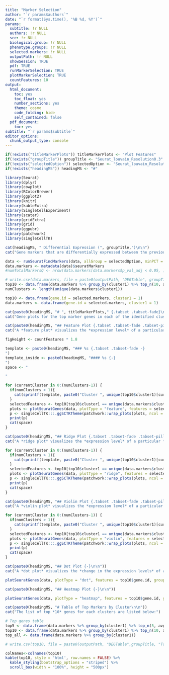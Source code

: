 ```yaml
---
title: "Marker Selection"
author: "`r params$authors`"
date: "`r format(Sys.time(), '%B %d, %Y')`"
params:
  subtitle: !r NULL
  authors: !r NULL
  sce: !r NULL
  biological.group: !r NULL
  phenotype.groups: !r NULL
  selected.markers: !r NULL
  outputPath: !r NULL
  showSession: TRUE
  pdf: TRUE
  runMarkerSelection: TRUE
  plotMarkerSelection: TRUE
  countFeatures: 10
output:
  html_document:
    toc: yes
    toc_float: yes
    number_sections: yes
    theme: cosmo
    code_folding: hide
    self_contained: false
  pdf_document:
    toc: yes
subtitle: "`r params$subtitle`"
editor_options:
  chunk_output_type: console
---
```

```r
if(!exists("titleMarkerPlots")) titleMarkerPlots <- "Plot Features"
if(!exists("groupTitle")) groupTitle <- "Seurat_louvain_Resolution0.3"
if(!exists("selectedOption")) selectedOption <- "Seurat_louvain_Resolution0.3"
if(!exists("headingMS")) headingMS <- "#"
```

```r
library(Seurat)
library(dplyr)
library(cowplot)
library(RColorBrewer)
library(ggplot2)
library(knitr)
library(kableExtra)
library(SingleCellExperiment)
library(scater)
library(gridExtra)
library(grid)
library(ggpubr)
library(patchwork)
library(singleCellTK)
```

```r
cat(headingMS, " Differential Expression (", groupTitle,")\n\n")
cat("Gene markers that are differentially expressed between the previously computed *(`r selectedOption`)* are identified using the Wilcoxon Rank Sum test. Criteria for the identification of these marker genes required them to be detected at a minimum percentage of 25% in either of the two groups of cells (each cluster against all others), and additionally they show 25% log-fold expression difference between two groups.")
```

```r
data <- runSeuratFindMarkers(data, allGroup = selectedOption, minPCT = 0.25, threshUse = 0.25, verbose = FALSE)
data.markers <- metadata(data)$seuratMarkers
#numTotalMarkersQ <- nrow(data.markers[data.markers$p_val_adj < 0.05, ])

# write.csv(data.markers, file = paste0(outputPath, "DEGTable", groupTitle, "-", gsub(" ", "_", Sys.Date()), ".csv"), row.names = FALSE)
top10 <- data.frame(data.markers %>% group_by(cluster1) %>% top_n(10, avg_log2FC))
numClusters <- length(unique(data.markers$cluster1))

```

```r
top10 <- data.frame(gene.id = selected.markers, cluster1 = 1)
data.markers <- data.frame(gene.id = selected.markers, cluster1 = 1)
```

```r
cat(paste0(headingMS, "# ", titleMarkerPlots," {.tabset .tabset-fade}\n\n"))
cat("Gene plots for the top marker genes in each of the identified clusters are visualized below through a feature plot, ridge plot, violin plot, dot plot and a heatmap plot.")
```

```r
cat(paste0(headingMS, "## Feature Plot {.tabset .tabset-fade .tabset-pills -}\n\n"))
cat("A *feature plot* visualizes the *expression level* of a particular *gene marker in all cells of the data* on a *UMAP* plot. The *feature plots* of the *top 10 marker genes* across all *clusters* are visualized below:")
```

```r
figHeight <- countFeatures * 1.8
```

```r
template <- paste0(headingMS, "### %s {.tabset .tabset-fade -}
")
template_inside <- paste0(headingMS, "#### %s {-}
")
space <- "

"
```

```r
for (currentCluster in 0:(numClusters-1)) {
  if(numClusters > 1){
    cat(sprintf(template, paste0("Cluster ", unique(top10$cluster1)[currentCluster+1])))
  }
  selectedFeatures <- top10[top10$cluster1 == unique(data.markers$cluster1)[currentCluster+1], ]$gene.id
  plots <- plotSeuratGenes(data, plotType = "feature", features = selectedFeatures, groupVariable = selectedOption, ncol = 1, cols = c("grey", "blue"))
  p <- singleCellTK:::.ggSCTKTheme(patchwork::wrap_plots(plots, ncol = 2))
  print(p)
  cat(space)
}
```

```r
cat(paste0(headingMS, "## Ridge Plot {.tabset .tabset-fade .tabset-pills -}\n\n"))
cat("A *ridge plot* visualizes the *expression level* of a particular *gene marker in all cells of the data* separated by *clusters* in the form of ridges. The *ridge plots** of the *top 10 marker genes* across all *clusters* are visualized below:")
```

```r
for (currentCluster in 0:(numClusters-1)) {
  if(numClusters > 1){
    cat(sprintf(template, paste0("Cluster ", unique(top10$cluster1)[currentCluster+1])))
  }
  selectedFeatures <- top10[top10$cluster1 == unique(data.markers$cluster1)[currentCluster+1], ]$gene.id
  plots <- plotSeuratGenes(data, plotType = "ridge", features = selectedFeatures, groupVariable = selectedOption, ncol = 1, cols = c("grey", "blue"))
  p <- singleCellTK:::.ggSCTKTheme(patchwork::wrap_plots(plots, ncol = 2))
  print(p)
  cat(space)
}
```

```r
cat(paste0(headingMS, "## Violin Plot {.tabset .tabset-fade .tabset-pills -}\n\n"))
cat("A *violin plot* visualizes the *expression level* of a particular *gene marker in all cells of the data* separated by *clusters*. The *violin plots* of the *top 10 marker genes* separated across all *clusters* are visualized below:")
```

```r
for (currentCluster in 0:(numClusters-1)) {
  if(numClusters > 1){
    cat(sprintf(template, paste0("Cluster ", unique(top10$cluster1)[currentCluster+1])))
  }
  selectedFeatures <- top10[top10$cluster1 == unique(data.markers$cluster1)[currentCluster+1], ]$gene.id
  plots <- plotSeuratGenes(data, plotType = "violin", features = selectedFeatures, groupVariable = selectedOption, ncol = 1, cols = c("grey", "blue"))
  p <- singleCellTK:::.ggSCTKTheme(patchwork::wrap_plots(plots, ncol = 2))
  print(p)
  cat(space)
}
```

```r
cat(paste0(headingMS, "## Dot Plot {-}\n\n"))
cat("A *dot plot* visualizes the *change in the expression levels* of a particular *gene marker in all cells of the data* separated by *clusters* in the form of dots where the color of the dots indicate the expression level of that gene in a cluster and the size of the dot indicates the total percentage of the cells in that cluster.")
```

```r
plotSeuratGenes(data, plotType = "dot", features = top10$gene.id, groupVariable = selectedOption, ncol = 1, cols = c("grey", "blue")) + theme(axis.text.x = element_text(angle = 90, size = 7), legend.text = element_text(size = 8), legend.key.size = unit(0.4, "cm"), legend.position = "top")
```

```r
cat(paste0(headingMS, "## Heatmap Plot {-}\n\n"))
```

```r
plotSeuratGenes(data, plotType = "heatmap", features = top10$gene.id, groupVariable = selectedOption, ncol = 1, cols = c("grey", "blue")) + theme(axis.text.y = element_text(size = 8), legend.text = element_text(size = 8), legend.key.size = unit(0.5, "cm"), legend.position = "top")
```

```r
cat(paste0(headingMS, "# Table of Top Markers by Cluster\n\n"))
cat("The list of top *10* genes for each clusters are listed below:")
```

```r
# Top genes table
top5 <- data.frame(data.markers %>% group_by(cluster1) %>% top_n(5, avg_log2FC))
top10 <- data.frame(data.markers %>% group_by(cluster1) %>% top_n(10, avg_log2FC))
top_all <- data.frame(data.markers %>% group_by(cluster1))

# write.csv(top10, file = paste0(outputPath, "DEGTable",groupTitle, "Top10", "-", gsub(" ", "_", Sys.Date()), ".csv"), row.names = FALSE)

colNames<-colnames(top10)
kable(top10, style = 'html', row.names = FALSE) %>%
  kable_styling(bootstrap_options = "striped") %>%
  scroll_box(width = "100%", height = "500px")
```
